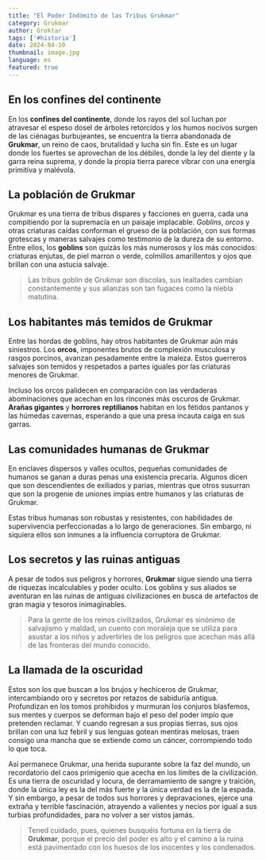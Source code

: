 ```yaml
---
title: "El Poder Indómito de las Tribus Grukmar"
category: Grukmar
author: Groktar
tags: ['#historia']
date: 2024-04-10
thumbnail: image.jpg
language: es
featured: true
---
```


## En los confines del continente

En los **confines del continente**, donde los rayos del sol luchan por atravesar el espeso dosel de árboles retorcidos y los humos nocivos surgen de las ciénagas burbujeantes, se encuentra la tierra abandonada de **Grukmar**, un reino de caos, brutalidad y lucha sin fin. Este es un lugar donde los fuertes se aprovechan de los débiles, donde la ley del diente y la garra reina suprema, y donde la propia tierra parece vibrar con una energía primitiva y malévola.

## La población de Grukmar

Grukmar es una tierra de tribus dispares y facciones en guerra, cada una compitiendo por la supremacía en un paisaje implacable. *Goblins*, *orcos* y otras criaturas caídas conforman el grueso de la población, con sus formas grotescas y maneras salvajes como testimonio de la dureza de su entorno. Entre ellos, los **goblins** son quizás los más numerosos y los más conocidos: criaturas enjutas, de piel marron o verde, colmillos amarillentos y ojos que brillan con una astucia salvaje.

> Las tribus goblin de Grukmar son díscolas, sus lealtades cambian constantemente y sus alianzas son tan fugaces como la niebla matutina.

## Los habitantes más temidos de Grukmar

Entre las hordas de goblins, hay otros habitantes de Grukmar aún más siniestros. Los **orcos**, imponentes brutos de complexión musculosa y rasgos porcinos, avanzan pesadamente entre la maleza. Estos guerreros salvajes son temidos y respetados a partes iguales por las criaturas menores de Grukmar.

Incluso los orcos palidecen en comparación con las verdaderas abominaciones que acechan en los rincones más oscuros de Grukmar. **Arañas gigantes** y **horrores reptilianos** habitan en los fétidos pantanos y las húmedas cavernas, esperando a que una presa incauta caiga en sus garras.

## Las comunidades humanas de Grukmar

En enclaves dispersos y valles ocultos, pequeñas comunidades de humanos se ganan a duras penas una existencia precaria. Algunos dicen que son descendientes de exiliados y parias, mientras que otros susurran que son la progenie de uniones impías entre humanos y las criaturas de Grukmar.

Estas tribus humanas son robustas y resistentes, con habilidades de supervivencia perfeccionadas a lo largo de generaciones. Sin embargo, ni siquiera ellos son inmunes a la influencia corruptora de Grukmar.

## Los secretos y las ruinas antiguas

A pesar de todos sus peligros y horrores, **Grukmar** sigue siendo una tierra de riquezas incalculables y poder oculto. Los goblins y sus aliados se aventuran en las ruinas de antiguas civilizaciones en busca de artefactos de gran magia y tesoros inimaginables.

> Para la gente de los reinos civilizados, Grukmar es sinónimo de salvajismo y maldad, un cuento con moraleja que se utiliza para asustar a los niños y advertirles de los peligros que acechan más allá de las fronteras del mundo conocido.

## La llamada de la oscuridad

Estos son los que buscan a los brujos y hechiceros de Grukmar, intercambiando oro y secretos por retazos de sabiduría antigua. Profundizan en los tomos prohibidos y murmuran los conjuros blasfemos, sus mentes y cuerpos se deforman bajo el peso del poder impío que pretenden reclamar. Y cuando regresan a sus propias tierras, sus ojos brillan con una luz febril y sus lenguas gotean mentiras melosas, traen consigo una mancha que se extiende como un cáncer, corrompiendo todo lo que toca.

Así permanece Grukmar, una herida supurante sobre la faz del mundo, un recordatorio del caos primigenio que acecha en los límites de la civilización. Es una tierra de oscuridad y locura, de derramamiento de sangre y traición, donde la única ley es la del más fuerte y la única verdad es la de la espada. Y sin embargo, a pesar de todos sus horrores y depravaciones, ejerce una extraña y terrible fascinación, atrayendo a valientes y necios por igual a sus turbias profundidades, para no volver a ser vistos jamás.

> Tened cuidado, pues, quienes busquéis fortuna en la tierra de **Grukmar**, porque el precio del poder es alto y el camino a la ruina está pavimentado con los huesos de los inocentes y los condenados.
